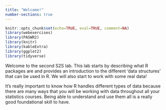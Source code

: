 ```yaml
---
title: "Welcome!"
number-sections: true
---
```


```r
knitr::opts_chunk$set(echo=TRUE, eval=TRUE, comment=NA)
library(webexercises)
library(PASWR2)
library(knitr)
library(kableExtra)
library(ggplot2)
library(tidyverse)
```

```{=html}
<!-- question callout example
:::{.question}
::::{.question-header}
Task
::::
::::{.question-container}
This is where the question text would go.
::::
:::
-->
```
````{=html}
<!--
::: panel-tabset
## R Code

```r

```

## Output

```r

```
:::
-->
````

Welcome to the second S2S lab. This lab starts by describing what R packages are and provides an introduction to the different 'data structures' that can be used in R. We will also start to work with some real data!

It's really important to know how R handles different types of data because there are many ways that you will be working with data throughout all your statistics courses. Being able to understand and use them all is a really good foundational skill to have.
